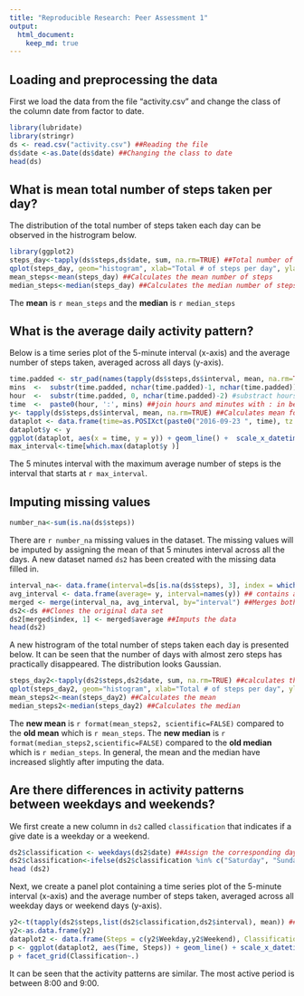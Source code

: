 ```yaml
---
title: "Reproducible Research: Peer Assessment 1"
output: 
  html_document:
    keep_md: true
---
```



## Loading and preprocessing the data
First we load the data from the file "activity.csv" and change the class of the 
column date from factor to date. 
```r
library(lubridate)
library(stringr)
ds <- read.csv("activity.csv") ##Reading the file
ds$date <-as.Date(ds$date) ##Changing the class to date
head(ds)
```

## What is mean total number of steps taken per day?
The distribution of the total number of steps taken each day can be observed in the histrogram below. 
```r
library(ggplot2)
steps_day<-tapply(ds$steps,ds$date, sum, na.rm=TRUE) ##Total number of steps by day
qplot(steps_day, geom="histogram", xlab="Total # of steps per day", ylab="Count (days)", binwidth=2000) 
mean_steps<-mean(steps_day) ##Calculates the mean number of steps
median_steps<-median(steps_day) ##Calculates the median number of steps
```
The **mean** is `r mean_steps` and the **median** is `r median_steps`

## What is the average daily activity pattern?
Below is a time series plot of the 5-minute interval (x-axis) and the average number of steps taken, averaged across all days (y-axis). 
```r
time.padded <- str_pad(names(tapply(ds$steps,ds$interval, mean, na.rm=TRUE)), 4, pad="0") ##Makes all intervals contain 4 digits, 2 for hours and 2 for minutes
mins  <-  substr(time.padded, nchar(time.padded)-1, nchar(time.padded)) ##subtract minutes
hour  <-  substr(time.padded, 0, nchar(time.padded)-2) #substract hours
time  <-  paste0(hour, ':', mins) ##join hours and minutes with : in between
y<- tapply(ds$steps,ds$interval, mean, na.rm=TRUE) ##Calculates mean for each interval across all days
dataplot <- data.frame(time=as.POSIXct(paste0("2016-09-23 ", time), tz = "GMT")) ##An arbitrary date is chosen as we are only interested in the time
dataplot$y <- y
ggplot(dataplot, aes(x = time, y = y)) + geom_line() +  scale_x_datetime(date_labels = "%H:%M", date_breaks = "2 hour") +ylab("Steps")
max_interval<-time[which.max(dataplot$y )]
```
The 5 minutes interval with the maximum average number of steps is the interval that starts at `r max_interval`.

## Imputing missing values
```r
number_na<-sum(is.na(ds$steps))
```
There are `r number_na` missing values in the dataset. The missing values will be imputed by assigning the mean of that 5 minutes interval across all the days. A new dataset named `ds2` has been created with the missing data filled in.   

```r
interval_na<- data.frame(interval=ds[is.na(ds$steps), 3], index = which(is.na(ds$steps))) ##Intervals with NAs  and their index
avg_interval <- data.frame(average= y, interval=names(y)) ## contains average steps for each interval
merged <- merge(interval_na, avg_interval, by="interval") ##Merges both data frames based on the interval
ds2<-ds ##Clones the original data set 
ds2[merged$index, 1] <- merged$average ##Imputs the data
head(ds2)
```
A new histrogram of the total number of steps taken each day is presented below. It can be seen that the number of days with almost zero steps has practically disappeared. The distribution looks Gaussian. 
```r
steps_day2<-tapply(ds2$steps,ds2$date, sum, na.rm=TRUE) ##calculates the total number of steps per day
qplot(steps_day2, geom="histogram", xlab="Total # of steps per day", ylab="Count (days)", binwidth=2000) 
mean_steps2<-mean(steps_day2) ##Calculates the mean
median_steps2<-median(steps_day2) ##Calculates the median
```
The **new mean** is `r format(mean_steps2, scientific=FALSE)` compared to the **old mean** which is `r mean_steps`. The **new median** is `r format(median_steps2,scientific=FALSE)` compared to the **old median** which is `r median_steps`. In general, the mean and the median have increased slightly after imputing the data. 

## Are there differences in activity patterns between weekdays and weekends?
We first create a new column in `ds2` called `classification` that indicates if a give date is a weekday or a weekend. 
```r
ds2$classification <- weekdays(ds2$date) ##Assign the corresponding day for a given datte
ds2$classification<-ifelse(ds2$classification %in% c("Saturday", "Sunday"), "Weekend", "Weekday") ##Transform the day into a factor, either Weekday or Weekend
head (ds2)
```

Next, we create a panel plot containing a time series plot of the 5-minute interval (x-axis) and the average number of steps taken, averaged across all weekday days or weekend days (y-axis).
```r
y2<-t(tapply(ds2$steps,list(ds2$classification,ds2$interval), mean)) ##Calculates the mean by factor, for each interval
y2<-as.data.frame(y2)
dataplot2 <- data.frame(Steps = c(y2$Weekday,y2$Weekend), Classification= c(rep("Weekday", length(y2)), rep("Weekend", length(y2))),Time = rep(dataplot$time,2))
p <- ggplot(dataplot2, aes(Time, Steps)) + geom_line() + scale_x_datetime(date_labels = "%H:%M", date_breaks = "2 hour")
p + facet_grid(Classification~.)
```
It can be seen that the activity patterns are similar. The most active period is between 8:00 and 9:00. 